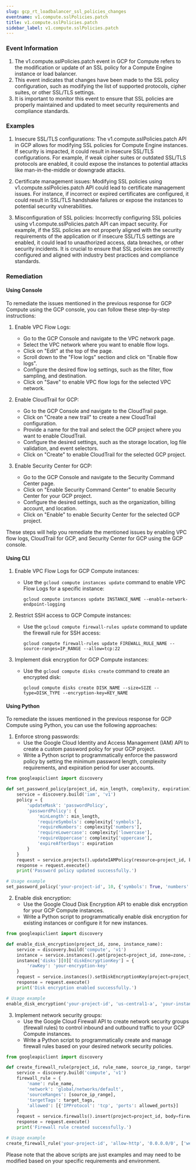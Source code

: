 ```yaml
--- 
slug: gcp_rt_loadbalancer_ssl_policies_changes
eventname: v1.compute.sslPolicies.patch
title: v1.compute.sslPolicies.patch
sidebar_label: v1.compute.sslPolicies.patch
---
```

                       
### Event Information

1. The v1.compute.sslPolicies.patch event in GCP for Compute refers to the modification or update of an SSL policy for a Compute Engine instance or load balancer.
2. This event indicates that changes have been made to the SSL policy configuration, such as modifying the list of supported protocols, cipher suites, or other SSL/TLS settings.
3. It is important to monitor this event to ensure that SSL policies are properly maintained and updated to meet security requirements and compliance standards.


### Examples

1. Insecure SSL/TLS configurations: The v1.compute.sslPolicies.patch API in GCP allows for modifying SSL policies for Compute Engine instances. If security is impacted, it could result in insecure SSL/TLS configurations. For example, if weak cipher suites or outdated SSL/TLS protocols are enabled, it could expose the instances to potential attacks like man-in-the-middle or downgrade attacks.

2. Certificate management issues: Modifying SSL policies using v1.compute.sslPolicies.patch API could lead to certificate management issues. For instance, if incorrect or expired certificates are configured, it could result in SSL/TLS handshake failures or expose the instances to potential security vulnerabilities.

3. Misconfiguration of SSL policies: Incorrectly configuring SSL policies using v1.compute.sslPolicies.patch API can impact security. For example, if the SSL policies are not properly aligned with the security requirements of the application or if insecure SSL/TLS settings are enabled, it could lead to unauthorized access, data breaches, or other security incidents. It is crucial to ensure that SSL policies are correctly configured and aligned with industry best practices and compliance standards.

### Remediation

#### Using Console

To remediate the issues mentioned in the previous response for GCP Compute using the GCP console, you can follow these step-by-step instructions:

1. Enable VPC Flow Logs:
   - Go to the GCP Console and navigate to the VPC network page.
   - Select the VPC network where you want to enable flow logs.
   - Click on "Edit" at the top of the page.
   - Scroll down to the "Flow logs" section and click on "Enable flow logs".
   - Configure the desired flow log settings, such as the filter, flow sampling, and destination.
   - Click on "Save" to enable VPC flow logs for the selected VPC network.

2. Enable CloudTrail for GCP:
   - Go to the GCP Console and navigate to the CloudTrail page.
   - Click on "Create a new trail" to create a new CloudTrail configuration.
   - Provide a name for the trail and select the GCP project where you want to enable CloudTrail.
   - Configure the desired settings, such as the storage location, log file validation, and event selectors.
   - Click on "Create" to enable CloudTrail for the selected GCP project.

3. Enable Security Center for GCP:
   - Go to the GCP Console and navigate to the Security Command Center page.
   - Click on "Enable Security Command Center" to enable Security Center for your GCP project.
   - Configure the desired settings, such as the organization, billing account, and location.
   - Click on "Enable" to enable Security Center for the selected GCP project.

These steps will help you remediate the mentioned issues by enabling VPC flow logs, CloudTrail for GCP, and Security Center for GCP using the GCP console.

#### Using CLI

1. Enable VPC Flow Logs for GCP Compute instances:
   - Use the `gcloud compute instances update` command to enable VPC Flow Logs for a specific instance:
     ```
     gcloud compute instances update INSTANCE_NAME --enable-network-endpoint-logging
     ```

2. Restrict SSH access to GCP Compute instances:
   - Use the `gcloud compute firewall-rules update` command to update the firewall rule for SSH access:
     ```
     gcloud compute firewall-rules update FIREWALL_RULE_NAME --source-ranges=IP_RANGE --allow=tcp:22
     ```

3. Implement disk encryption for GCP Compute instances:
   - Use the `gcloud compute disks create` command to create an encrypted disk:
     ```
     gcloud compute disks create DISK_NAME --size=SIZE --type=DISK_TYPE --encryption-key=KEY_NAME
     ```

#### Using Python

To remediate the issues mentioned in the previous response for GCP Compute using Python, you can use the following approaches:

1. Enforce strong passwords:
   - Use the Google Cloud Identity and Access Management (IAM) API to create a custom password policy for your GCP project.
   - Write a Python script to programmatically enforce the password policy by setting the minimum password length, complexity requirements, and expiration period for user accounts.

```python
from googleapiclient import discovery

def set_password_policy(project_id, min_length, complexity, expiration):
    service = discovery.build('iam', 'v1')
    policy = {
        'updateMask': 'passwordPolicy',
        'passwordPolicy': {
            'minLength': min_length,
            'requireSymbols': complexity['symbols'],
            'requireNumbers': complexity['numbers'],
            'requireLowercase': complexity['lowercase'],
            'requireUppercase': complexity['uppercase'],
            'expireAfterDays': expiration
        }
    }
    request = service.projects().updateIAMPolicy(resource=project_id, body=policy)
    response = request.execute()
    print('Password policy updated successfully.')

# Usage example
set_password_policy('your-project-id', 10, {'symbols': True, 'numbers': True, 'lowercase': True, 'uppercase': True}, 90)
```

2. Enable disk encryption:
   - Use the Google Cloud Disk Encryption API to enable disk encryption for your GCP Compute instances.
   - Write a Python script to programmatically enable disk encryption for existing instances or configure it for new instances.

```python
from googleapiclient import discovery

def enable_disk_encryption(project_id, zone, instance_name):
    service = discovery.build('compute', 'v1')
    instance = service.instances().get(project=project_id, zone=zone, instance=instance_name).execute()
    instance['disks'][0]['diskEncryptionKey'] = {
        'rawKey': 'your-encryption-key'
    }
    request = service.instances().setDiskEncryptionKey(project=project_id, zone=zone, instance=instance_name, body=instance)
    response = request.execute()
    print('Disk encryption enabled successfully.')

# Usage example
enable_disk_encryption('your-project-id', 'us-central1-a', 'your-instance-name')
```

3. Implement network security groups:
   - Use the Google Cloud Firewall API to create network security groups (firewall rules) to control inbound and outbound traffic to your GCP Compute instances.
   - Write a Python script to programmatically create and manage firewall rules based on your desired network security policies.

```python
from googleapiclient import discovery

def create_firewall_rule(project_id, rule_name, source_ip_range, target_tags, allowed_ports):
    service = discovery.build('compute', 'v1')
    firewall_rule = {
        'name': rule_name,
        'network': 'global/networks/default',
        'sourceRanges': [source_ip_range],
        'targetTags': target_tags,
        'allowed': [{'IPProtocol': 'tcp', 'ports': allowed_ports}]
    }
    request = service.firewalls().insert(project=project_id, body=firewall_rule)
    response = request.execute()
    print('Firewall rule created successfully.')

# Usage example
create_firewall_rule('your-project-id', 'allow-http', '0.0.0.0/0', ['web-servers'], [80, 443])
```

Please note that the above scripts are just examples and may need to be modified based on your specific requirements and environment.


 